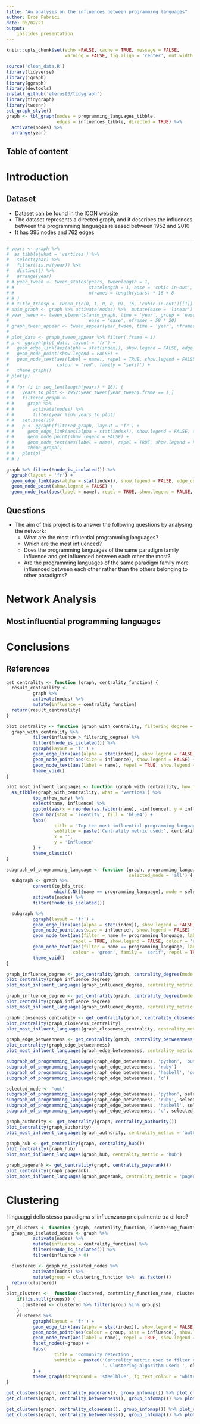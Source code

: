 ```yaml
---
title: "An analysis on the influences between programming languages"
author: Eros Fabrici
date: 05/02/21
output:
    ioslides_presentation
---
```


```r
knitr::opts_chunk$set(echo =FALSE, cache = TRUE, message = FALSE,
                      warning = FALSE, fig.align = 'center', out.width = 1000, out.height = 550, fig.width = 10, fig.height = 8)
```
<!-- Script for adding ToC !-->
<script>
document.addEventListener('DOMContentLoaded', function() {
  TableOfContents();
}
);

function TableOfContents(container, output) {

var output = output || '#toc';

// Get all elements with class: section or subsection
idfromclass = document.querySelectorAll('.section');

    // Create the list element:
    var list = document.createElement('ul');

    // Iterate through all found elements
    for(var i = 0; i < idfromclass.length; i++) {

        // Create the list item:
        var item = document.createElement('li');

        // Set its contents:
        var id = idfromclass[i].id

        // Replace - in id with whitespace
        var titleText = id.replace(/-/gi, " ");

        // Add text to list element
        item.appendChild(document.createTextNode(titleText));

        // Add it to the list:
        list.appendChild(item);
    }

// Return generated HTML to toc div in slide
document.querySelector(output).innerHTML = list.innerHTML;

// Generate instruction message if no classes are defined
if (idfromclass.length == 0) { document.querySelector(output).innerHTML = "Add {.section} or {.subsection} to slide name to generate TOC"; }

};
</script>

```r
source('clean_data.R')
library(tidyverse)
library(igraph)
library(ggraph)
library(devtools)
install_github('eferos93/tidygraph')
library(tidygraph)
library(tweenr)
set_graph_style()
graph <- tbl_graph(nodes = programming_languages_tibble,
                   edges = influences_tibble, directed = TRUE) %>%
  activate(nodes) %>%
  arrange(year)
```

## Table of content

<div id="toc"></div>


# Introduction {.section}
## Dataset
* Dataset can be found in the [ICON](https://icon.colorado.edu/#!/) website
* The dataset represents a directed graph, and it describes the influences between the programming languages released between 1952 and 2010
* It has 395 nodes and 762 edges

---
```r
# years <- graph %>%
#  as_tibble(what = 'vertices') %>%
#   select(year) %>%
#   filter(!is.na(year)) %>%
#   distinct() %>%
#   arrange(year)
# # year_tween <- tween_states(years, tweenlength = 1,
# #                            statelength = 1, ease = 'cubic-in-out',
# #                            nframes = length(years) * 16 + 8
# # )
# # title_transp <- tween_t(c(0, 1, 0, 0, 0), 16, 'cubic-in-out')[[1]]
# anim_graph <- graph %>% activate(nodes) %>%  mutate(ease = 'linear')
# year_tween <- tween_elements(anim_graph, time = 'year', group = 'ease',
#                              ease = 'ease', nframes = 59 * 20)
# graph_tween_appear <- tween_appear(year_tween, time = 'year', nframes = 59 * 20) %>% keep_state(20)
#
# plot_data <- graph_tween_appear %>% filter(.frame = i)
# p <- ggraph(plot_data, layout = 'fr') +
#   geom_edge_link(aes(alpha = stat(index)), show.legend = FALSE, edge_colour = 'grey66') +
#   geom_node_point(show.legend = FALSE) +
#   geom_node_text(aes(label = name), repel = TRUE, show.legend = FALSE,
#                  colour = 'red', family = 'serif') +
#   theme_graph()
# plot(p)
#
# # for (i in seq_len(length(years) * 16)) {
# #   years_to_plot <- 1952:year_tween[year_tween$.frame == i,]
# #   filtered_graph <-
# #     graph %>%
# #       activate(nodes) %>%
# #       filter(year %in% years_to_plot)
# #   set.seed(10)
# #   p <- ggraph(filtered_graph, layout = 'fr') +
# #     geom_edge_link(aes(alpha = stat(index)), show.legend = FALSE, edge_colour = 'grey66') +
# #     geom_node_point(show.legend = FALSE) +
# #     geom_node_text(aes(label = name), repel = TRUE, show.legend = FALSE, colour = 'red', family = 'serif') +
# #     theme_graph()
# #   plot(p)
# # }
```
```r
graph %>% filter(!node_is_isolated()) %>%
  ggraph(layout = 'fr') +
  geom_edge_link(aes(alpha = stat(index)), show.legend = FALSE, edge_colour = 'grey66') +
  geom_node_point(show.legend = FALSE) +
  geom_node_text(aes(label = name), repel = TRUE, show.legend = FALSE, colour = 'red', family = 'serif')
```

## Questions
* The aim of this project is to answer the following questions by analysing the network:
    + What are the most influential programming languages?
    + Which are the most influenced?
    + Does the programming languages of the same paradigm family influence and get influenced between each other the most?
    + Are the programming languages of the same paradigm family more influenced between each other rather than the others belonging to other paradigms?

# Network Analysis {.section}
## Most influential programming languages

# Conclusions {.section}

## References {.section}

```r
get_centrality <- function (graph, centrality_function) {
  result_centraility <-
          graph %>%
          activate(nodes) %>%
          mutate(influence = centrality_function)
  return(result_centraility)
}

plot_centrality <- function (graph_with_centrality, filtering_degree = 0) {
  graph_with_centrality %>%
          filter(influence > filtering_degree) %>%
          filter(!node_is_isolated()) %>%
          ggraph(layout = 'fr') +
          geom_edge_link(aes(alpha = stat(index)), show.legend = FALSE, edge_colour = 'grey66') +
          geom_node_point(aes(size = influence), show.legend = FALSE) +
          geom_node_text(aes(label = name), repel = TRUE, show.legend = FALSE, colour = 'red', family = 'serif') +
          theme_void()
}

plot_most_influent_languages <- function (graph_with_centraility, how_many = 10, centrality_metric) {
  as_tibble(graph_with_centraility, what = 'vertices') %>%
          top_n(how_many) %>%
          select(name, influence) %>%
          ggplot(aes(x = reorder(as.factor(name), -influence), y = influence)) +
          geom_bar(stat = 'identity', fill = 'blue4') +
          labs(
                  title = 'Top ten most influential programming languages',
                  subtitle = paste('Centrality metric used:', centrality_metric),
                  x = '',
                  y = 'Influence'
          ) +
          theme_classic()
}

subgraph_of_programming_language <- function (graph, programming_language,
                                              selected_mode = 'all') {
  subgraph <- graph %>%
          convert(to_bfs_tree,
                  which(.N()$name == programming_language), mode = selected_mode) %>%
          activate(nodes) %>%
          filter(!node_is_isolated())

  subgraph %>%
          ggraph(layout = 'fr') +
          geom_edge_link(aes(alpha = stat(index)), show.legend = FALSE, edge_colour = 'grey66') +
          geom_node_point(aes(size = influence), show.legend = FALSE) +
          geom_node_text(aes(filter = name != programming_language, label = name),
                         repel = TRUE, show.legend = FALSE, colour = 'red', family = 'serif') +
          geom_node_text(aes(filter = name == programming_language, label = name),
                         colour = 'green', family = 'serif', repel = TRUE, show.legend = FALSE) +
          theme_void()
}
```

```r
graph_influence_degree <- get_centrality(graph, centrality_degree(mode = 'in'))
plot_centrality(graph_influence_degree)
plot_most_influent_languages(graph_influence_degree, centrality_metric = 'in-degree')
```

```r
graph_influence_degree <- get_centrality(graph, centrality_degree(mode = 'out'))
plot_centrality(graph_influence_degree)
plot_most_influent_languages(graph_influence_degree, centrality_metric = 'out-degree')
```
```r
graph_closeness_centrality <- get_centrality(graph, centrality_closeness(mode = 'in'))
plot_centrality(graph_closeness_centrality)
plot_most_influent_languages(graph_closeness_centrality, centrality_metric = 'closeness')
```
```r
graph_edge_betweenness <- get_centrality(graph, centrality_betweenness())
plot_centrality(graph_edge_betweenness)
plot_most_influent_languages(graph_edge_betweenness, centrality_metric = 'betweenness')
```
```r
subgraph_of_programming_language(graph_edge_betweenness, 'python', 'out')
subgraph_of_programming_language(graph_edge_betweenness, 'ruby')
subgraph_of_programming_language(graph_edge_betweenness, 'haskell', 'out')
subgraph_of_programming_language(graph_edge_betweenness, 'c')
```
```r
selected_mode <- 'out'
subgraph_of_programming_language(graph_edge_betweenness, 'python', selected_mode)
subgraph_of_programming_language(graph_edge_betweenness, 'ruby', selected_mode)
subgraph_of_programming_language(graph_edge_betweenness, 'haskell', selected_mode)
subgraph_of_programming_language(graph_edge_betweenness, 'c', selected_mode)
```
```r
graph_authority <- get_centrality(graph, centrality_authority())
plot_centrality(graph_authority)
plot_most_influent_languages(graph_authority, centrality_metric = 'authority')
```
```r
graph_hub <- get_centrality(graph, centrality_hub())
plot_centrality(graph_hub)
plot_most_influent_languages(graph_hub, centrality_metric = 'hub')
```
```r
graph_pagerank <- get_centrality(graph, centrality_pagerank())
plot_centrality(graph_pagerank)
plot_most_influent_languages(graph_pagerank, centrality_metric = 'pagerank')
```
# Clustering
I linguaggi dello stesso paradigma si influenzano pricipalmente tra di loro?

```r
get_clusters <- function (graph, centrality_function, clustering_function) {
  graph_no_isolated_nodes <- graph %>%
          activate(nodes) %>%
          mutate(influence = centrality_function) %>%
          filter(!node_is_isolated()) %>%
          filter(influence > 0)

  clustered <- graph_no_isolated_nodes %>%
          activate(nodes) %>%
          mutate(group = clustering_function %>%  as.factor())
  return(clustered)
}
plot_clusters <-  function(clustered, centrality_function_name, clustering_fuction_name, groups = NULL) {
    if(!is.null(groups)) {
      clustered <- clustered %>% filter(group %in% groups)
    }
    clustered %>%
          ggraph(layout = 'fr') +
          geom_edge_link(aes(alpha = stat(index)), show.legend = FALSE, edge_colour = 'grey66') +
          geom_node_point(aes(colour = group, size = influence), show.legend = FALSE) +
          geom_node_text(aes(label = name), repel = TRUE, show.legend = FALSE, colour = 'black', family = 'serif') +
          facet_nodes(~group) +
          labs(
                  title = 'Community detection',
                  subtitle = paste0('Centrality metric used to filter nodes: ', centrality_function_name,
                                    '. Clustering algorithm used: ', clustering_fuction_name)
          ) +
          theme_graph(foreground = 'steelblue', fg_text_colour = 'white')
}
```
```r
get_clusters(graph, centrality_pagerank(), group_infomap()) %>% plot_clusters('pagerank', 'infomap', 1:8)
get_clusters(graph, centrality_betweenness(), group_infomap()) %>% plot_clusters('betweenness', 'infomap', 1:8)
```
```r
get_clusters(graph, centrality_closeness(), group_infomap()) %>% plot_clusters('closeness', 'infomap', 1:4)
get_clusters(graph, centrality_betweenness(), group_infomap()) %>% plot_clusters('betweenness', 'infomap', 1:4)
```